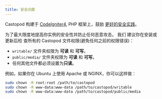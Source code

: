```yaml
---
title: 安全问题
---
```


Castopod 构建于 [CodeIgniter4](https://codeigniter.com/), PHP 框架上，鼓励
[更好的安全实践](https://codeigniter.com/user_guide/concepts/security.html)。

为了最大限度地提高你实例的安全性并防止任何恶意攻击。 我们 建议你在安装或更新后检
查所有的 Castopod 文件权限(避免任何之前的权限错误)：

- `writable/` 文件夹权限为 **可读** 和 **可写**。
- `public/media/` 文件夹权限为 **可读** 和 **可写**。
- 任何其他文件都必须设置为**只读**。

例如，如果你在 Ubuntu 上使用 Apache 或 NGINX，你可以这样做：

```bash
sudo chown -R root:root /path/to/castopod
sudo chown -R www-data:www-data /path/to/castopod/writable
sudo chown -R www-data:www-data /path/to/castopod/public/media
```
